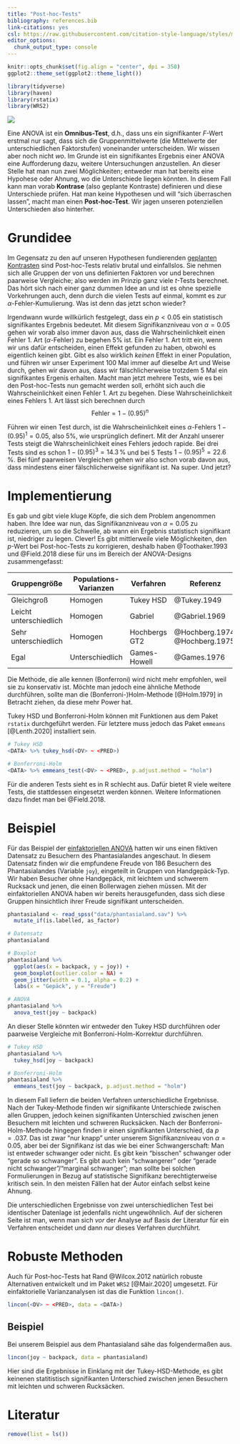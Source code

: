 ```yaml
---
title: "Post-hoc-Tests"
bibliography: references.bib
link-citations: yes
csl: https://raw.githubusercontent.com/citation-style-language/styles/master/apa.csl
editor_options: 
  chunk_output_type: console
---
```


```r
knitr::opts_chunk$set(fig.align = "center", dpi = 350)
ggplot2::theme_set(ggplot2::theme_light())

library(tidyverse)
library(haven)
library(rstatix)
library(WRS2)
```

![](images/sprint_r.jpg)

Eine ANOVA ist ein **Omnibus-Test**, d.h., dass uns ein signifikanter $F$-Wert erstmal nur sagt, dass sich die Gruppenmittelwerte (die Mittelwerte der unterschiedlichen Faktorstufen) voneinander unterscheiden. Wir wissen aber noch nicht *wo*. Im Grunde ist ein signifikantes Ergebnis einer ANOVA eine Aufforderung dazu, weitere Untersuchungen anzustellen. An dieser Stelle hat man nun zwei Möglichkeiten; entweder man hat bereits eine Hypohese oder Ahnung, wo die Unterschiede liegen könnten. In diesem Fall kann man vorab **Kontrase** (also geplante Kontraste) definieren und diese Unterschiede prüfen. Hat man keine Hypothesen und will "sich überraschen lassen", macht man einen **Post-hoc-Test**. Wir jagen unseren potenziellen Unterschieden also hinterher.

# Grundidee
Im Gegensatz zu den auf unseren Hypothesen fundierenden [geplanten Kontrasten](kontraste.html) sind Post-hoc-Tests relativ brutal und einfallslos. Sie nehmen sich alle Gruppen der von uns definierten Faktoren vor und berechnen paarweise Vergleiche; also werden im Prinzip ganz viele $t$-Tests berechnet. Das hört sich nach einer ganz dummen Idee an und ist es ohne spezielle Vorkehrungen auch, denn durch die vielen Tests auf einmal, kommt es zur $\alpha$-Fehler-Kumulierung. Was ist denn das jetzt schon wieder?

Irgendwann wurde willkürlich festgelegt, dass ein $p < 0.05$ ein statistisch signifikantes Ergebnis bedeutet.  Mit diesem Signifikanzniveau von $\alpha = 0.05$ gehen wir vorab also immer davon aus, dass die Wahrscheinlichkeit einen Fehler 1. Art ($\alpha$-Fehler) zu begehen 5% ist. Ein Fehler 1. Art tritt ein, wenn wir uns dafür entscheiden, einen Effekt gefunden zu haben, obwohl es eigentlich keinen gibt. Gibt es also wirklich *keinen* Effekt in einer Population, und führen wir unser Experiment 100 Mal immer auf dieselbe Art und Weise durch, gehen wir davon aus, dass wir fälschlicherweise trotzdem 5 Mal ein signifikantes Ergenis erhalten. Macht man jetzt mehrere Tests, wie es bei den Post-hoc-Tests nun gemacht werden soll, erhöht sich auch die Wahrscheinlichkeit einen Fehler 1. Art zu begehen. Diese Wahrscheinlichkeit eines Fehlers 1. Art lässt sich berechnen durch $$\text{Fehler} = 1 - (0.95)^n$$

Führen wir einen Test durch, ist die Wahrscheinlichkeit eines $\alpha$-Fehlers $1 - (0.95)^1 = 0.05$, also 5%, wie ursprünglich definert. Mit der Anzahl unserer Tests steigt die Wahrscheinlichkeit eines Fehlers jedoch rapide. Bei drei Tests sind es schon $1-(0.95)^3 = 14.3\,\%$ und bei 5 Tests $1-(0.95)^5 = 22.6\,\%$. Bei fünf paarweisen Vergleichen gehen wir also schon vorab davon aus, dass mindestens einer fälschlicherweise signifikant ist. Na super. Und jetzt?

# Implementierung
Es gab und gibt viele kluge Köpfe, die sich dem Problem angenommen haben. Ihre Idee war nun, das Signifikanzniveau von $\alpha = 0.05$ zu reduzieren, um so die Schwelle, ab wann ein Ergebnis statistisch signifikant ist, niedriger zu legen. Clever! Es gibt mittlerweile viele Möglichkeiten, den $p$-Wert bei Post-hoc-Tests zu korrigieren, deshalb haben @Toothaker.1993 und @Field.2018 diese für uns im Bereich der ANOVA-Designs zusammengefasst:

Gruppengröße          | Populations-Varianzen | Verfahren    | Referenz
----------------------|-----------------------|--------------|----------
Gleichgroß            | Homogen               | Tukey HSD    | @Tukey.1949
Leicht unterschiedlich| Homogen               | Gabriel      | @Gabriel.1969
Sehr unterschiedlich  | Homogen               | Hochbergs GT2| @Hochberg.1974, @Hochberg.1975
Egal                  | Unterschiedlich       | Games-Howell | @Games.1976

Die Methode, die alle kennen (Bonferroni) wird nicht mehr empfohlen, weil sie zu konservativ ist. Möchte man jedoch eine ähnliche Methode durchführen, sollte man die (Bonferroni-)Holm-Methode [@Holm.1979] in Betracht ziehen, da diese mehr Power hat.

Tukey HSD und Bonferroni-Holm können mit Funktionen aus dem Paket `rstatix` durchgeführt werden. Für letztere muss jedoch das Paket `emmeans` [@Lenth.2020] installiert sein.

```r
# Tukey HSD
<DATA> %>% tukey_hsd(<DV> ~ <PRED>)

# Bonferroni-Holm
<DATA> %>% emmeans_test(<DV> ~ <PRED>, p.adjust.method = "holm")
```

Für die anderen Tests sieht es in R schlecht aus. Dafür bietet R viele weitere Tests, die stattdessen eingesetzt werden können. Weitere Informationen dazu findet man bei @Field.2018.

# Beispiel
Für das Beispiel der [einfaktoriellen ANOVA](einfaktorielle-anova.html) hatten wir uns einen fiktiven Datensatz zu Besuchern des Phantasialandes angeschaut. In diesem Datensatz finden wir die empfundene Freude von 186 Besuchern des Phantasialandes (Variable `joy`), eingeteilt in Gruppen von Handgepäck-Typ. Wir haben Besucher ohne Handgepäck, mit leichtem und schwerem Rucksack und jenen, die einen Bollerwagen ziehen müssen. Mit der einfaktoriellen ANOVA haben wir bereits herausgefunden, dass sich diese Gruppen hinsichtlich ihrer Freude signifikant unterscheiden.

```r
phantasialand <- read_spss("data/phantasialand.sav") %>%
  mutate_if(is.labelled, as_factor)

# Datensatz
phantasialand

# Boxplot
phantasialand %>% 
  ggplot(aes(x = backpack, y = joy)) +
  geom_boxplot(outlier.color = NA) +
  geom_jitter(width = 0.1, alpha = 0.2) +
  labs(x = "Gepäck", y = "Freude")

# ANOVA
phantasialand %>% 
  anova_test(joy ~ backpack)
```

An dieser Stelle könnten wir entweder den Tukey HSD durchführen oder paarweise Vergleiche mit Bonferroni-Holm-Korrektur durchführen.

```r
# Tukey HSD
phantasialand %>% 
  tukey_hsd(joy ~ backpack)

# Bonferroni-Holm
phantasialand %>% 
  emmeans_test(joy ~ backpack, p.adjust.method = "holm")
```

In diesem Fall liefern die beiden Verfahren unterschiedliche Ergebnisse. Nach der Tukey-Methode finden wir signifikante Unterschiede zwischen allen Gruppen, jedoch keinen signifikanten Unterschied zwischen jenen Besuchern mit leichten und schweren Rucksäcken. Nach der Bonferroni-Holm-Methode hingegen finden ir einen signifikanten Unterschied, da $p = .037$. Das ist zwar "nur knapp" unter unserem Signifikanzniveau von $\alpha = 0.05$, aber bei der Signifikanz ist das wie bei einer Schwangerschaft: Man ist entweder schwanger oder nicht. Es gibt kein "bisschen" schwanger oder "gerade so schwanger". Es gibt auch kein "schwangerer" oder "gerade nicht schwanger"/"marginal schwanger"; man sollte bei solchen Formulierungen in Bezug auf statistische Signifikanz berechtigterweise kritisch sein. In den meisten Fällen hat der Autor einfach selbst keine Ahnung.

Die unterschiedlichen Ergebnisse von zwei unterschiedlichen Test bei identischer Datenlage ist jedenfalls nicht ungewöhnlich. Auf der sicheren Seite ist man, wenn man sich *vor* der Analyse auf Basis der Literatur für ein Verfahren entscheidet und dann *nur* dieses Verfahren durchführt.


# Robuste Methoden
Auch für Post-hoc-Tests hat Rand @Wilcox.2012 natürlich robuste Alternativen entwickelt und im Paket `WRS2` [@Mair.2020] umgesetzt. Für einfaktorielle Varianzanalysen ist das die Funktion `lincon()`.

```r
lincon(<DV> ~ <PRED>, data = <DATA>)
```

## Beispiel
Bei unserem Beispiel aus dem Phantasialand sähe das folgendermaßen aus.

```r
lincon(joy ~ backpack, data = phantasialand)
```

Hier sind die Ergebnisse in Einklang mit der Tukey-HSD-Methode, es gibt keinenen statitistisch signifikanten Unterschied zwischen jenen Besuchern mit leichten und schweren Rucksäcken.


# Literatur

```r
remove(list = ls())
```